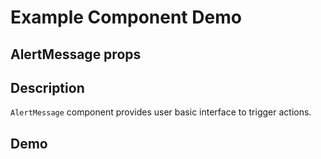 
<Meta title="Example/AlertMessage" component={AlertMessage} />

# Example Component Demo

## AlertMessage props
<Props of={AlertMessage} />

## Description

`AlertMessage` component provides user basic interface to trigger actions.

## Demo
<Canvas>
  <Story name="Success alert">
    <AlertMessage message="success" type="success" />
  </Story>
  <Story name="Warning alert">
    <AlertMessage message="Warning" type="warning" />
  </Story>
    <Story name="Error alert">
    <AlertMessage message="error" type="error" />
  </Story>
</Canvas>